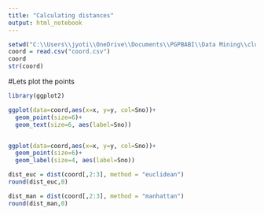 ```yaml
---
title: "Calculating distances"
output: html_notebook
---
```



```r
setwd("C:\\Users\\jyoti\\OneDrive\\Documents\\PGPBABI\\Data Mining\\clustering_LMS")
coord = read.csv("coord.csv")
coord
str(coord)
```

#Lets plot the points
```r
library(ggplot2)

ggplot(data=coord,aes(x=x, y=y, col=Sno))+
  geom_point(size=6)+
  geom_text(size=6, aes(label=Sno))


ggplot(data=coord,aes(x=x, y=y, col=Sno))+
  geom_point(size=6)+
  geom_label(size=4, aes(label=Sno))
```



```r
dist_euc = dist(coord[,2:3], method = "euclidean")
round(dist_euc,0)

```


```r
dist_man = dist(coord[,2:3], method = "manhattan")
round(dist_man,0)
```



